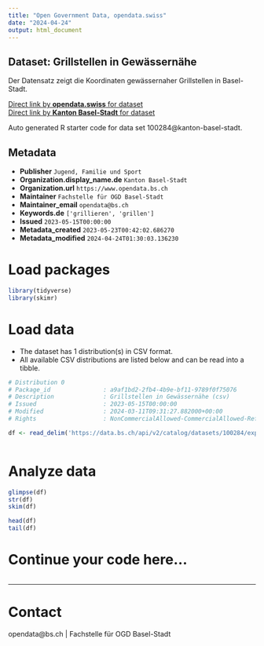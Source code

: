```yaml
---
title: "Open Government Data, opendata.swiss"
date: "2024-04-24"
output: html_document
---
```


## Dataset: Grillstellen in Gewässernähe

Der Datensatz zeigt die Koordinaten gewässernaher Grillstellen in Basel-Stadt.

[Direct link by **opendata.swiss** for dataset](https://opendata.swiss/de/dataset/grillstellen-in-gewassernahe)<br>
[Direct link by **Kanton Basel-Stadt** for dataset](https://data.bs.ch/explore/dataset/100284/)

Auto generated R starter code for data set 100284@kanton-basel-stadt.

## Metadata

- **Publisher** `Jugend, Familie und Sport`
- **Organization.display_name.de** `Kanton Basel-Stadt`
- **Organization.url** `https://www.opendata.bs.ch`
- **Maintainer** `Fachstelle für OGD Basel-Stadt`
- **Maintainer_email** `opendata@bs.ch`
- **Keywords.de** `['grillieren', 'grillen']`
- **Issued** `2023-05-15T00:00:00`
- **Metadata_created** `2023-05-23T00:42:02.686270`
- **Metadata_modified** `2024-04-24T01:30:03.136230`


# Load packages

```r

library(tidyverse)
library(skimr)

```

# Load data

-   The dataset has 1 distribution(s) in CSV format.
-   All available CSV distributions are listed below and can be read into a tibble.

```r

# Distribution 0
# Package_id               : a9af1bd2-2fb4-4b9e-bf11-9789f0f75076
# Description              : Grillstellen in Gewässernähe (csv)
# Issued                   : 2023-05-15T00:00:00
# Modified                 : 2024-03-11T09:31:27.882000+00:00
# Rights                   : NonCommercialAllowed-CommercialAllowed-ReferenceRequired

df <- read_delim('https://data.bs.ch/api/v2/catalog/datasets/100284/exports/csv')



```

# Analyze data

```r

glimpse(df)
str(df)
skim(df)

head(df)
tail(df)

```

# Continue your code here...

```r

```

------------------------------------------------------------------------

# Contact

opendata@bs.ch | Fachstelle für OGD Basel-Stadt
